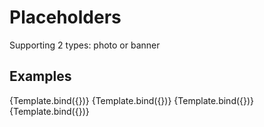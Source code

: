 

<Meta title="Design System/Placeholder" component={Placeholder} />

# Placeholders

Supporting 2 types: photo or banner

## Examples


<Canvas>
  <Story
    name="Light mode photo default"
    args={{
      type: "photo",
    }}
  >
    {Template.bind({})}
  </Story>
  <Story
    name="Light mode photo url"
    args={{
      imgUrl: "https://i.pravatar.cc/150?img=1",
      type: "photo",
    }}
  >
    {Template.bind({})}
  </Story>
  <Story
    name="Light mode banner default"
    args={{
      type: "banner",
    }}
  >
    {Template.bind({})}
  </Story>
  <Story
    name="Light mode banner url"
    args={{
      imgUrl: "https://www.snapfi.com/wp-content/uploads/2018/04/Website-Banner-1920-x-600-Images-5.jpg",
      type: "banner",
    }}
  >
    {Template.bind({})}
  </Story>
</Canvas>
